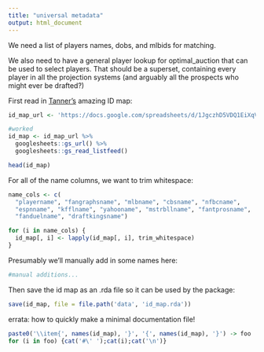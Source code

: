 ```yaml
---
title: "universal metadata"
output: html_document
---
```


We need a list of players names, dobs, and mlbids for matching.

We also need to have a general player lookup for optimal_auction that can be used to select players.  That should be a superset, containing every player in all the projection systems (and arguably all the prospects who might ever be drafted?)

First read in [Tanner's](http://www.smartfantasybaseball.com/tools/) amazing ID map:

```r

id_map_url <- 'https://docs.google.com/spreadsheets/d/1JgczhD5VDQ1EiXqVG-blttZcVwbZd5_Ne_mefUGwJnk'

#worked
id_map <- id_map_url %>%
  googlesheets::gs_url() %>%
  googlesheets::gs_read_listfeed()

head(id_map)

```

For all of the name columns, we want to trim whitespace:
```r

name_cols <- c(
  "playername", "fangraphsname", "mlbname", "cbsname", "nfbcname", 
  "espnname", "kfflname", "yahooname", "mstrbllname", "fantprosname",
  "fanduelname", "draftkingsname")

for (i in name_cols) {
  id_map[, i] <- lapply(id_map[, i], trim_whitespace)
}

```

Presumably we'll manually add in some names here:

```r

#manual additions...

```

Then save the id map as an .rda file so it can be used by the package:

```r

save(id_map, file = file.path('data', 'id_map.rda'))

```

errata: how to quickly make a minimal documentation file!
```r

paste0('\\item{', names(id_map), '}', '{', names(id_map), '}') -> foo
for (i in foo) {cat('#\' ');cat(i);cat('\n')}

```

